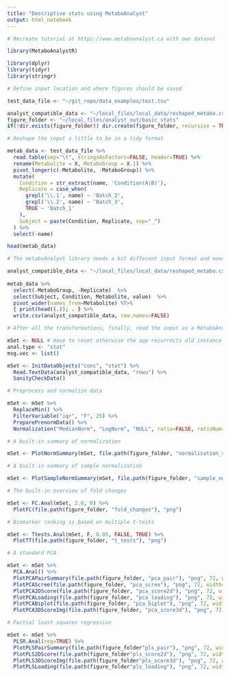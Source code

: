 ```yaml
---
title: "Descriptive stats using MetaboAnalyst"
output: html_notebook
---
```


```r
# Recreate tutorial at https://www.metaboanalyst.ca with own dataset

library(MetaboAnalystR)

library(dplyr)
library(tidyr)
library(stringr)
```

```r
# Define input location and where figures should be saved

test_data_file <- "~/git_repo/data_examples/test.tsv"

analyst_compatible_data <- "~/local_files/local_data/reshaped_metabo.csv"
figure_folder <- "~/local_files/analyst_out/basic_stats"
if(!dir.exists(figure_folder)) dir.create(figure_folder, recursive = TRUE)
```

```r
# Reshape the input a little to be in a tidy format

metab_data <- test_data_file %>%
  read.table(sep="\t", stringsAsFactors=FALSE, header=TRUE) %>%
  rename(Metabolite = X, MetaboGroup = X.1) %>%
  pivot_longer(c(-Metabolite, -MetaboGroup)) %>%
  mutate(
    Condition = str_extract(name, 'Condition(A|B)'),
    Replicate = case_when(
      grepl('\\.1', name) ~ 'Batch_2',
      grepl('\\.2', name) ~ 'Batch_3',
      TRUE ~ 'Batch_1'
    ),
    Subject = paste(Condition, Replicate, sep="_")
  ) %>%
  select(-name)

head(metab_data)
```

```r
# The metaboAnalyst library needs a bit different input format and needs an input file (data frame is not good enough)

analyst_compatible_data <- "~/local_files/local_data/reshaped_metabo.csv"
  
metab_data %>%
  select(-MetaboGroup, -Replicate)  %>%
  select(Subject, Condition, Metabolite, value)  %>%
  pivot_wider(names_from=Metabolite) %T>%
  { print(head((.)); . } %>%
  write.csv(analyst_compatible_data, row.names=FALSE)
```

```r
# After all the transformations, finally, read the input as a MetaboAnalyst object (mSet)

mSet <- NULL # Have to reset otherwise the app resurrects old instance from global when chunk is rerun
anal.type <- "stat"
msg.vec <- list()

mSet <- InitDataObjects("conc", "stat") %>%
  Read.TextData(analyst_compatible_data, "rowu") %>%
  SanityCheckData()
```

```r
# Preprocess and normalize data

mSet <- mSet %>%
  ReplaceMin() %>%
  FilterVariable("iqr", "F", 25) %>%
  PreparePrenormData() %>%
  Normalization("MedianNorm", "LogNorm", "NULL", ratio=FALSE, ratioNum=20)
```

```r
# A built-in summary of normalization

mSet <- PlotNormSummary(mSet, file.path(figure_folder, "normalization_summary"), "png")
```

```r
# A built-in summary of sample normalization

mSet <- PlotSampleNormSummary(mSet, file.path(figure_folder, "sample_normalization"), "png")
```

```r
# The built-in overview of fold changes

mSet <- FC.Anal(mSet, 2.0, 0) %>%
  PlotFC(file.path(figure_folder, "fold_changes"), "png")
```

```r
# Biomarker ranking is based on multiple t-tests

mSet <- Ttests.Anal(mSet, F, 0.05, FALSE, TRUE) %>%
  PlotTT(file.path(figure_folder, "t_tests"), "png")
```

```r
# A standard PCA

mSet <- mSet %>%
  PCA.Anal() %>%
  PlotPCAPairSummary(file.path(figure_folder, "pca_pair"), "png", 72, width=NA, 5) %>%
  PlotPCAScree(file.path(figure_folder, "pca_scree"), "png", 72, width=NA, 5) %>%
  PlotPCA2DScore(file.path(figure_folder, "pca_score2d"), "png", 72, width=NA, 1, 2, 0.95, 1, 0) %>%
  PlotPCALoading(file.path(figure_folder, "pca_loading"), "png", 72, width=NA, 1, 2) %>%
  PlotPCABiplot(file.path(figure_folder, "pca_biplot"), "png", 72, width=NA, 1, 2) %>%
  PlotPCA3DScoreImg(file.path(figure_folder, "pca_score3d"), "png", 72, width=NA, 1,2,3, 40)
```

```r
# Partial least squares regression

mSet <- mSet %>%
  PLSR.Anal(reg=TRUE) %>%
  PlotPLSPairSummary(file.path(figure_folder"pls_pair"), "png", 72, width=NA, 5) %>%
  PlotPLS2DScore(file.path(figure_folder"pls_score2d"), "png", 72, width=NA, 1,2,0.95,1,0) %>%
  PlotPLS3DScoreImg(file.path(figure_folder"pls_score3d"), "png", 72, width=NA, 1,2,3, 40) %>%
  PlotPLSLoading(file.path(figure_folder"pls_loading"), "png", 72, width=NA, 1, 2) %>%
```